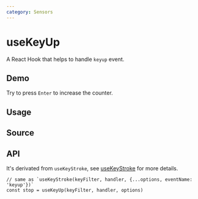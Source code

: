 ```yaml
---
category: Sensors
---
```


# useKeyUp


<HooksType category="Sensors" />

A React Hook that helps to handle `keyup` event.

## Demo

Try to press `Enter` to increase the counter.


<App />

## Usage



## Source


<Source />

## API

It's derivated from `useKeyStroke`, see [useKeyStroke](/reference/use-key-stroke) for more details.

```tsx
// same as `useKeyStroke(keyFilter, handler, {...options, eventName: 'keyup'})`
const stop = useKeyUp(keyFilter, handler, options)
```
